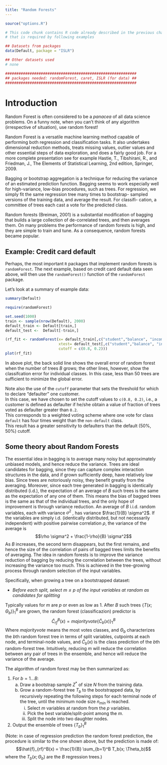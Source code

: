 ```yaml
---
title: "Random Forests"
---
```


```r
source("options.R")
```

```r
# This code chunk contains R code already described in the previous chapters
# that is required by following examples

## Datasets from packages
data(Default, package = "ISLR")

## Other datasets used
# none

###########################################################
## packages needed: randomForest, caret, ISLR (for data) ##
###########################################################
```


# Introduction

Random Forest is often considered to be a _panacea_ of all data science problems.
On a funny note, when you can’t think of any algorithm (irrespective of situation),
use random forest!

Random Forest is a versatile machine learning method capable of performing both
regression and classification tasks. It also undertakes dimensional reduction methods,
treats missing values, outlier values and other essential steps of data exploration,
and does a fairly good job. For a
more complete presentation see for example Hastie, T., Tibshirani, R., and
Friedman, J., The Elements of Statistical Learning, 2nd edition, Springer,
2009.

Bagging or bootstrap aggregation is a technique for reducing
the variance of an estimated prediction function. Bagging seems to work
especially well for high-variance, low-bias procedures, such as trees. For
regression, we simply fit the same regression tree many times to bootstrap-
sampled versions of the training data, and average the result. For classifi-
cation, a committee of trees each cast a vote for the predicted class.

Random forests (Breiman, 2001) is a substantial modification of bagging
that builds a large collection of de-correlated trees, and then averages them.
On many problems the performance of random forests is high, and they are simple
to train and tune. As a consequence, random forests became popular.

## Example: Credit card default

Perhaps, the most important `R` packages that implement random forests is
`randomForest`.
The next example, based on credit card default data seen above, will then use
the `randomForest()` function of the `randomForest` package.


Let's look at a summary of example data:
```r
summary(Default)
```

```r
require(randomForest)
```

```r
set.seed(1000)
train <- sample(nrow(Default), 2000)
default_train <- Default[train,]
default_test <-  Default[-train,]

(rf_fit <- randomForest(x= default_train[,c("student","balance", "income")], y = default_train$default, 
                        xtest= default_test[,c("student","balance", "income")], ytest = default_test$default, 
                        cutoff = c(0.8, 0.2)))
plot(rf_fit)
```

<!--- https://stats.stackexchange.com/questions/51629/multiple-curves-when-plotting-a-random-forest --->
In above plot, the back solid line shows the overall error of random forest when the number of trees $B$ grows;
the other lines, however, show the classifcation error for individual classes. In this case, less than 50 trees 
are sufficient to minimize the global error.

<!--- https://www.linkedin.com/pulse/decoding-probabilities-random-forest-sanchit-tiwari --->
Note also the use of the `cutoff` parameter that sets the threshold for which
to declare "defaulter" one customer.  
In this case, we have chosen to set the cutoff values to `c(0.8, 0.2)`, i.e.,
a customer is defined as defaulter if he/she obtain a value of fraction of
trees voted as defaulter greater than `0.2`.  
This corresponds to a weighted voting scheme where one vote for class `default` has 
four times weight than the `non-default` class.  
This result has a greater sensitivity to defaulters than the default (50%, 50%) cutoff.

## Some theory about Random Forests

The essential idea in bagging is to average many noisy but
approximately unbiased models, and hence reduce the variance. Trees are
ideal candidates for bagging, since they can capture complex interaction
structures in the data, and if grown sufficiently deep, have relatively low
bias. Since trees are notoriously noisy, they benefit greatly from the averaging.
Moreover, since each tree generated in bagging is identically distributed
(i.d.), the expectation of an average of $B$ such trees is the same as the 
expectation of any one of them. This means the bias of bagged trees is the
same as that of the individual trees, and the only hope of improvement is
through variance reduction. 
An average of $B$ i.i.d. random variables, each with variance $\sigma^2$ , has variance
$\frac{1}{B} \sigma^2$. If the variables are simply i.d. (identically distributed, but not
necessarily independent) with positive pairwise correlation $\rho$, the variance
of the average is
$$\rho \sigma^2 + \frac{1-\rho}{B} \sigma^2$$
As $B$ increases, the second term disappears, but the first remains, and
hence the size of the correlation of pairs of bagged trees limits the benefits
of averaging. The idea in random forests is to improve
the variance reduction of bagging by reducing the correlation between the
trees, without increasing the variance too much. This is achieved in the
tree-growing process through random selection of the input variables.

Specifically, when growing a tree on a bootstrapped dataset:

 * _Before each split, select $m \le p$ of the input variables at random as candidates for splitting_

Typically values for $m$ are $p$ or even as low as 1.
After $B$ such trees $\left\{T (x; \Theta_b )\right\}_1^B$
are grown, the random forest (classificazion) predictor is
$$\hat{C}_{rf}^B(x) = majority vote \left\{ \hat{C}_b(x)\right\}_1^B$$ 
Where $majority vote$ means the most votes classes, and $\Theta_b$ characterizes
the $b$th random forest tree in
terms of split variables, cutpoints at each node, and terminal-node values, and
$\hat{C}_b(x)$ is the class prediction of the $b$th random-forest tree.
Intuitively, reducing $m$ will reduce the correlation between any pair of trees
in the ensemble, and hence will reduce the variance of the average.  

The algorithm of random forest may be then summarized as:

1. For $b = 1 \dots B$:
    (a) Draw a bootstrap sample $Z^*$ of size $N$ from the training data.
    (b) Grow a random-forest tree $T_b$ to the bootstrapped data, by recursively repeating the following steps for each terminal node of the tree, until the minimum node size $n_{min}$ is reached.
        i. Select $m$ variables at random from the $p$ variables.
        ii. Pick the best variable/split-point among the $m$.
        iii. Split the node into two daughter nodes.
2. Output the ensemble of trees $\left\{T_b\right\}_1^B$

(Note: in case of regression prediction the random forest prediction, the procedure is
similar to the one shown above, but the prediction is made of:
$$\hat{f}_{rf}^B(x) = \frac{1}{B} \sum_{b=1}^B T_b(x; \Theta_b)$$ 
where the $T_b(x;\Theta_b)$ are the $B$ regression trees.)

<!---
# Exerccises?
--->